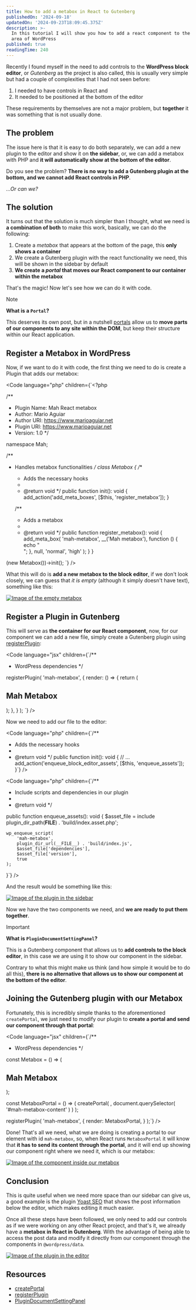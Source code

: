 ```yaml
---
title: How to add a metabox in React to Gutenberg
publishedOn: '2024-09-18'
updatedOn: '2024-09-23T18:09:45.375Z'
description: >-
  In this tutorial I will show you how to add a react component to the metaboxes
  area of WordPress
published: true
readingTime: 240
---
```



Recently I found myself in the need to add controls to the **WordPress block editor**, or
_Gutenberg_ as the project is also called, this is usually very simple but had a couple
of complexities that I had not seen before:

1. I needed to have controls in React and
2. It needed to be positioned at the bottom of the editor

These requirements by themselves are not a major problem, but **together** it was something that is not usually done.

## The problem

The issue here is that it is easy to do both separately, we can add a new plugin to the
editor and show it on **the sidebar**, or, we can add a metabox with PHP and
**it will automatically show at the bottom of the editor**.

Do you see the problem? **There is no way to add a Gutenberg plugin at the bottom, and we cannot add 
React controls in PHP**.

_…Or can we?_

## The solution

It turns out that the solution is much simpler than I thought, what we need is **a combination of both** 
to make this work, basically, we can do the following:

1. Create a *metabox* that appears at the bottom of the page, this **only shows a container**
2. We create a Gutenberg plugin with the react functionality we need, this will be shown in the sidebar by default
3. **We create a *portal* that moves our React component to our container within the metabox**

That's the magic! Now let's see how we can do it with code.

> [!NOTE]
> **What is a `Portal`?**
>
> This deserves its own post, but in a nutshell [portals](https://react.dev/reference/react-dom/createPortal) 
> allow us to **move parts of our components to any site within the DOM**, but keep their structure 
> within our React application.

## Register a Metabox in WordPress

Now, if we want to do it with code, the first thing we need to do is create a Plugin that adds our metabox:

<Code
    language="php"
    children={`<?php

/**
 * Plugin Name: Mah React metabox
 * Author: Mario Aguiar
 * Author URI: https://www.marioaguiar.net
 * Plugin URI: https://www.marioaguiar.net
 * Version: 1.0
 */

namespace Mah;

/**
 * Handles metabox functionalities
 */
class Metabox
{
    /**
     * Adds the necessary hooks
     * 
     * @return void
     */
    public function init(): void
    {
        add_action('add_meta_boxes', [$this, 'register_metabox']);
    }

    /**
     * Adds a metabox
     *
     * @return void
     */
    public function register_metabox(): void
    {
        add_meta_box(
            'mah-metabox',
            __('Mah metabox'),
            function () {
                echo "<div id='mah-metabox-content'></div>";
            },
            null,
            'normal',
            'high'
        );
    }
}

(new Metabox())->init();
`}
/>

What this will do is **add a new metabox to the block editor**, if we don't look closely, we can guess
that _it is empty_ (although it simply doesn't have text), something like this:

[![Image of the empty metabox](/posts/add-react-metabox-in-gutenberg/empty-metabox.webp)](/posts/add-react-metabox-in-gutenberg/empty-metabox.webp)

## Register a Plugin in Gutenberg

This will serve as **the container for our React component**, now, for our component
we can add a new file, simply create a Gutenberg plugin using
[registerPlugin](https://developer.wordpress.org/block-editor/reference-guides/packages/packages-plugins/#:~:text=to%20be%20rendered.-,registerPlugin,-Registers%20a%20plugin):

<Code
    language="jsx"
    children={`/**
 * WordPress dependencies
 */

registerPlugin( 'mah-metabox', {
    render: () => {
        return (
            <PluginDocumentSettingPanel
                name="mah-metabox"
                title="Mah Metabox"
            >
                <h2>Mah Metabox</h2>
            </PluginDocumentSettingPanel>
        );
    },
} );
`}
/>

Now we need to add our file to the editor:

<Code
	language="php"
	children={`/**
 * Adds the necessary hooks
 * 
 * @return void
 */
public function init(): void
{
    // …
    add_action('enqueue_block_editor_assets', [$this, 'enqueue_assets']);
}`}
/>

<Code
	language="php"
	children={`/**
* Include scripts and dependencies in our plugin
 *
 * @return void
 */

public function enqueue_assets(): void
{
    $asset_file = include plugin_dir_path(__FILE__) . 'build/index.asset.php';

    wp_enqueue_script(
        'mah-metabox',
        plugin_dir_url(__FILE__) . 'build/index.js',
        $asset_file['dependencies'],
        $asset_file['version'],
        true
    );
}`}
/>

And the result would be something like this:

[![Image of the plugin in the sidebar](/posts/add-react-metabox-in-gutenberg/plugin-in-sidebar.webp)](/posts/add-react-metabox-in-gutenberg/plugin-in-sidebar.webp)

Now we have the two components we need, and **we are ready to put them together**.

> [!IMPORTANT]
> **What is `PluginDocumentSettingPanel`?**
>
> This is a Gutenberg component that allows us to **add controls to the block editor**, in this
> case we are using it to show our component in the sidebar.
>
> Contrary to what this might make us think (and how simple it would be to do all this), **there is no
> alternative that allows us to show our component at the bottom of the editor**.

## Joining the Gutenberg plugin with our Metabox

Fortunately, this is incredibly simple thanks to the aforementioned `createPortal`,
we just need to modify our plugin to **create a portal and send our component through that portal**:

<Code
    language="jsx"
    children={`/**
 * WordPress dependencies
 */

const Metabox = () => (
    <h2>Mah Metabox</h2>
);

const MetaboxPortal = () => (
    createPortal(
        <Metabox />,
        document.querySelector( '#mah-metabox-content' )
    )
);

registerPlugin( 'mah-metabox', {
    render: MetaboxPortal,
} );`}
/>

Done! That's all we need, what we are doing is creating a portal to our element with id `mah-metabox`,
so, when React runs `MetaboxPortal` it will know that **it has to send its content through the portal**,
and it will end up showing our component right where we need it, which is our metabox:

[![Image of the component inside our metabox](/posts/add-react-metabox-in-gutenberg/plugin-in-metabox.webp)](/posts/add-react-metabox-in-gutenberg/plugin-in-metabox.webp)

## Conclusion

This is quite useful when we need more space than our sidebar can give us, a good example is the plugin
[Yoast SEO](https://wordpress.org/plugins/wordpress-seo/) that shows the post information below the editor,
which makes editing it much easier.

Once all these steps have been followed, we only need to add our controls as if we were working on any other
React project, and that's it, we already have a **metabox in React in Gutenberg**. With the advantage of being
able to access the post data and modify it directly from our component through the components in `@wordpress/data`.

[![Image of the plugin in the editor](/posts/add-react-metabox-in-gutenberg/finished-plugin.webp)](/posts/add-react-metabox-in-gutenberg/finished-plugin.webp)

## Resources

* [createPortal](https://react.dev/reference/react-dom/createPortal)
* [registerPlugin](https://developer.wordpress.org/block-editor/reference-guides/packages/packages-plugins/#:~:text=to%20be%20rendered.-,registerPlugin,-Registers%20a%20plugin)
* [PluginDocumentSettingPanel](https://developer.wordpress.org/block-editor/reference-guides/slotfills/plugin-document-setting-panel/)
